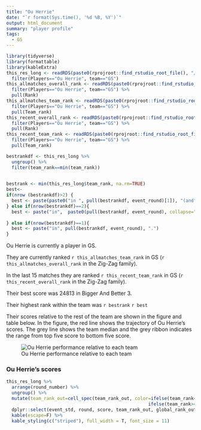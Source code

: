 ```yaml
---
title: "Ou Herrie"
date: "`r format(Sys.time(), '%d %B, %Y')`"
output: html_document
summary: "player profile"
tags:
  - GS
---
```


```r
library(tidyverse)
library(formattable)
library(kableExtra)
this_res_long <- readRDS(paste0(rprojroot::find_rstudio_root_file(), "/playerprofiles/res_long.RDS")) %>%
  filter(Players=="Ou Herrie", team=="GS")
this_allmatches_overall_rank <- readRDS(paste0(rprojroot::find_rstudio_root_file(), "/playerprofiles/re.playersf1.RDS")) %>%
  filter(Players=="Ou Herrie", team=="GS") %>%
  pull(Rank)
this_allmatches_team_rank <- readRDS(paste0(rprojroot::find_rstudio_root_file(), "/playerprofiles/re.playersf1.RDS")) %>%
  filter(Players=="Ou Herrie", team=="GS") %>%
  pull(Team_rank)
this_recent_overall_rank <- readRDS(paste0(rprojroot::find_rstudio_root_file(), "/playerprofiles/re.playersf2.RDS")) %>%
  filter(Players=="Ou Herrie", team=="GS") %>%
  pull(Rank)
this_recent_team_rank <- readRDS(paste0(rprojroot::find_rstudio_root_file(), "/playerprofiles/re.playersf2.RDS")) %>%
  filter(Players=="Ou Herrie", team=="GS") %>%
  pull(Team_rank)

bestrankdf <- this_res_long %>% 
  ungroup() %>%
  filter(team_rank==min(team_rank)) 
  

bestrank <- min(this_res_long$team_rank, na.rm=TRUE)
best<- 
if(nrow (bestrankdf)>2) { 
  best <- paste(paste0("in ", pull(bestrankdf, event_round)[1]), "(and", nrow(bestrankdf) -1, "other times).")
} else if(nrow(bestrankdf)==2){
  best <- paste("in",  paste0(pull(bestrankdf, event_round), collapse=" and "), ".")
    
} else if(nrow(bestrankdf)==1){
  best <- paste("in", pull(bestrankdf, event_round), ".")
}
```


Ou Herrie is currently a player in GS.  

They are currently ranked `r this_allmatches_team_rank` in GS (`r this_allmatches_overall_rank` in the Zig-Zag family).  

In the last 15 matches they are ranked `r this_recent_team_rank` in GS (`r this_recent_overall_rank` in the Zig-Zag family).  

Their best score was 24813 in Bigger And Better 3.

Their highest rank within the team was `r bestrank` `r best` 

Their scores relative to the rest of the team are shown in the figure and table below. In the figure, the red line shows the trajectory of Ou Herrie's scores. The grey line shows the team median and the grey ribbon indicates the range from top five score to bottom five score.

![Ou Herrie performance relative to each team](OuHerrieGS.jpg)


### Ou Herrie's scores

```r

this_res_long %>%
  arrange(round_number) %>%
  ungroup() %>%
  mutate(team_rank_out=cell_spec(team_rank_out, color=ifelse(team_rank<6, "green", 
                                                     ifelse(team_rank>40, "orange", "black")))) %>%
  dplyr::select(event_std, round, score, team_rank_out, global_rank_out) %>% 
  kable(escape=F) %>%
  kable_styling(c("striped"), full_width = T, font_size = 11)
```
